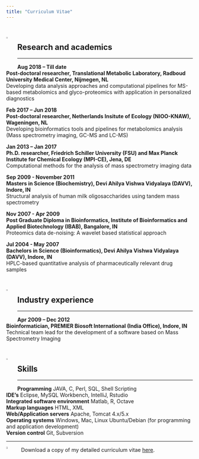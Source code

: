 ```yaml
---
title: "Curriculum Vitae"
---
```

&nbsp;
&nbsp;

<img src="images/paperclip_turquoise_blue.png" style="width:2%; margin-right: 20px" align="left"> 

## Research and academics ##

----

**Aug 2018 – Till date** <br>
**Post-doctoral researcher, Translational Metabolic Laboratory, Radboud University Medical Center, Nijmegen, NL**  <br>
Developing data analysis approaches and computational pipelines for MS-based metabolomics and glyco-proteomics with application in personalized diagnostics 
<br>

**Feb 2017 – Jun 2018** <br>
**Post-doctoral researcher, Netherlands Insitute of Ecology (NIOO-KNAW), Wageningen, NL**  <br>
Developing bioinformatics tools and pipelines for metabolomics analysis (Mass spectrometry imaging, GC-MS and LC-MS)
<br>

**Jan 2013 – Jan 2017** <br>
**Ph.D. researcher, Friedrich Schiller University (FSU) and Max Planck Institute for Chemical Ecology (MPI-CE), Jena, DE** <br> 
Computational methods for the analysis of mass spectrometry imaging data<br>

**Sep 2009 - November 2011**<br>
**Masters in Science (Biochemistry), Devi Ahilya Vishwa Vidyalaya (DAVV), Indore, IN**<br>
Structural analysis of human milk oligosaccharides using tandem mass spectrometry<br>

**Nov 2007 - Apr 2009**<br>
**Post Graduate Diploma in Bioinformatics, Institute of Bioinformatics and Applied Biotechnology (IBAB), Bangalore, IN**<br>
Proteomics data de-noising: A wavelet based statistical approach<br>

**Jul 2004 - May 2007**<br>
**Bachelors in Science (Bioinformatics), Devi Ahilya Vishwa Vidyalaya (DAVV), Indore, IN**<br>
HPLC-based quantitative analysis of pharmaceutically relevant drug samples<br>

&nbsp;

<img src="images/paperclip_turquoise_blue.png" style="width:2%; margin-right: 20px" align="left"> 

## Industry experience##


----

**Apr 2009 – Dec 2012** <br>
**Bioinformatician, PREMIER Biosoft International (India Office), Indore, IN**<br>
Technical team lead for the development of a software based on Mass Spectrometry Imaging 

&nbsp;

<img src="images/paperclip_turquoise_blue.png" style="width:2%; margin-right: 20px" align="left"> 

## Skills ##

----

**Programming** JAVA, C, Perl, SQL, Shell Scripting  <br>
**IDE's** Eclipse, MySQL Workbench, IntelliJ, Rstudio  <br>
**Integrated software environment** Matlab, R, Octave<br>
**Markup languages** HTML, XML<br>
**Web/Application servers** Apache, Tomcat 4.x/5.x<br>
**Operating systems** Windows, Mac, Linux Ubuntu/Debian (for programming and application development)<br>
**Version control** Git, Subversion<br>

----

<img src="images/download_icon.png" style="width:4%; margin-right: 20px" align="left"> Download a copy of my detailed curriculum vitae [here]("purvakulkarni7.github.io/docs/Purva_Kulkarni_Curriculum_Vitae_Full.pdf").